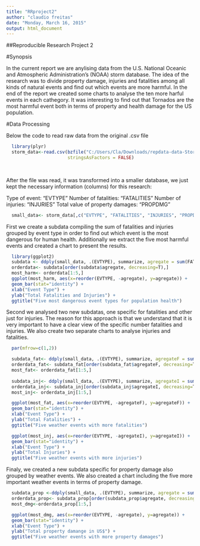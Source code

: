 ```yaml
---
title: "RRproject2"
author: "claudio freitas"
date: "Monday, March 16, 2015"
output: html_document
---
```

##Reproducible Research Project 2

#Synopsis

In the current report we are anylising data from the U.S. National Oceanic and Atmospheric Administration's (NOAA) storm database. The idea of the research was to divide property damage, injuries and fatalities among all kinds of natural events and find out which events are more harmful. In the end of the report we created some charts to analyse the ten more harful events in each cathegory. It was interesting to find out that Tornados are the most harmful event both in terms of property and health damage for the US population. 

#Data Processing

Below the code to read raw data from the original .csv file

```r
  library(plyr)
  storm_data<-read.csv(bzfile("C:/Users/Cla/Downloads/repdata-data-StormData.csv.bz2"),
                       stringsAsFactors = FALSE)
  
  
```

After the file was read, it was transformed into a smaller database, we just kept the necessary information (columns) for this research:

Type of event: "EVTYPE"
Number of fatalities: "FATALITIES"
Number of injuries: "INJURIES"
Total value of property damages: "PROPDMG"


```r
  small_data<- storm_data[,c("EVTYPE", "FATALITIES", "INJURIES", "PROPDMG")]
```

First we create a subdata compiling the sum of fatalities and injuries grouped by event type in order to find out which event is the most dangerous for human health. Additionally we extract the five most harmful events and created a chart to present the results.


```r
  library(ggplot2)
  subdata <- ddply(small_data, .(EVTYPE), summarize, agregate = sum(FATALITIES, INJURIES))
  orderdata<- subdata[order(subdata$agregate, decreasing=T),]
  most_harm<- orderdata[1:5,]
  ggplot(most_harm, aes(x=reorder(EVTYPE, -agregate), y=agregate)) +
  geom_bar(stat="identity") +
  xlab("Event Type") +
  ylab("Total Fatalities and Injuries") +
  ggtitle("Five most dangerous event types for population health")

```

Second we analysed two new subdatas, one specific for fatalities and other just for injuries. The reason for this approach is that we understand that it is very important to have a clear view of the specific number fatalities and injuries. We also create two separate charts to analyse injuries and fatalities.

```r
  par(mfrow=c(1,2))

  subdata_fat<- ddply(small_data, .(EVTYPE), summarize, agregateF = sum(FATALITIES))
  orderdata_fat<- subdata_fat[order(subdata_fat$agregateF, decreasing=T),]
  most_fat<- orderdata_fat[1:5,]
  
  subdata_inj<- ddply(small_data, .(EVTYPE), summarize, agregateI = sum(INJURIES))
  orderdata_inj<- subdata_inj[order(subdata_inj$agregateI, decreasing=T),]
  most_inj<- orderdata_inj[1:5,]

  ggplot(most_fat, aes(x=reorder(EVTYPE, -agregateF), y=agregateF)) +
  geom_bar(stat="identity") +
  xlab("Event Type") +
  ylab("Total Fatalities") +
  ggtitle("Five weather events with more fatalities")

  ggplot(most_inj, aes(x=reorder(EVTYPE, -agregateI), y=agregateI)) +
  geom_bar(stat="identity") +
  xlab("Event Type") +
  ylab("Total Injuries") +
  ggtitle("Five weather events with more injuries")
```

Finaly, we created a new subdata specific for property damage also grouped by weather events. We also created a chart including the five more important weather events in terms of property damage.

```r
  subdata_prop <-ddply(small_data, .(EVTYPE), summarize, agregate = sum(PROPDMG))
  orderdata_prop<- subdata_prop[order(subdata_prop$agregate, decreasing=T),]
  most_dmg<-orderdata_prop[1:5,]

  ggplot(most_dmg, aes(x=reorder(EVTYPE, -agregate), y=agregate)) +
  geom_bar(stat="identity") +
  xlab("Event Type") +
  ylab("Total property damange in US$") +
  ggtitle("Five weather events with more property damages")
```
